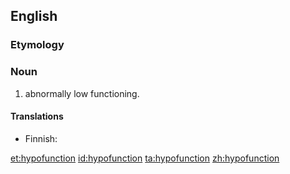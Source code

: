 ==English==

===Etymology===
{{prefix|hypo|function}}

===Noun===
{{en-noun}}

# {{medicine}} abnormally low functioning. {{attention|en}} <!--noun with adjective definition-->

====Translations====
{{trans-top|abnormally low functioning}}
* Finnish: {{t|fi|vajaatoiminta}}
{{trans-mid}}
{{trans-bottom}}

[[et:hypofunction]]
[[id:hypofunction]]
[[ta:hypofunction]]
[[zh:hypofunction]]